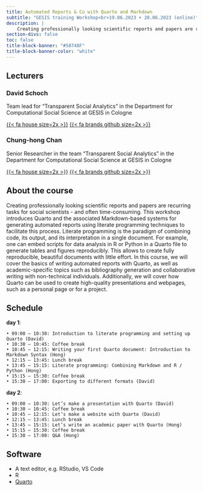 ```yaml
---
title: Automated Reports & Co with Quarto and Markdown
subtitle: "GESIS training Workshop<br>19.06.2023 + 20.06.2023 (online)"
description: |
    Creating professionally looking scientific reports and papers are recurring tasks for social scientists - and often time-consuming. This workshop introduces Quarto and the associated Markdown-based systems for generating automated reports using literate programming techniques to facilitate this process.
section-divs: false
toc: false
title-block-banner: "#58748F"
title-block-banner-color: "white"
---
```




## Lecturers

### David Schoch
Team lead for “Transparent Social Analytics” in the Department for Computational Social Science at GESIS in Cologne

[{{< fa house size=2x >}}](https://mr.schochastics.net)
[{{< fa brands github size=2x >}}](https://github.com/schochastics)


### Chung-hong Chan
Senior Researcher in the team "Transparent Social Analytics" in the Department for Computational Social Science at GESIS in Cologne

 [{{< fa house size=2x >}}](https://chainsawriot.com/)
 [{{< fa brands github size=2x >}}](https://github.com/chainsawriot)

## About the course

Creating professionally looking scientific reports and papers are recurring tasks for social scientists - and often time-consuming. This workshop introduces Quarto and the associated Markdown-based systems for generating automated reports using literate programming techniques to facilitate this process. Literate programming is the paradigm of combining code, its output, and its interpretation in a single document. For example, one can embed scripts for data analysis in R or Python in a Quarto file to generate tables and figures reproducibly. This allows to create fully reproducible, beautiful documents with little effort. In this course, we will cover the basics of writing automated reports with Quarto, as well as academic-specific topics such as bibliography generation and collaborative writing with non-technical individuals. Additionally, we will cover how Quarto can be used to create high-quality presentations and webpages, such as a personal page or for a project. 

## Schedule

**day 1**:  

    • 09:00 – 10:30: Introduction to literate programming and setting up Quarto (David)
    • 10:30 – 10:45: Coffee break
    • 10:45 – 12:15: Writing your first Quarto document: Introduction to Markdown Syntax (Hong)
    • 12:15 – 13:45: Lunch break
    • 13:45 – 15:15: Literate programming: Combining Markdown and R / Python (Hong)
    • 15:15 – 15:30: Coffee break
    • 15:30 – 17:00: Exporting to different formats (David)

**day 2**:  

    • 09:00 – 10:30: Let’s make a presentation with Quarto (David)
    • 10:30 – 10:45: Coffee break
    • 10:45 – 12:15: Let’s make a website with Quarto (David)
    • 12:15 – 13:45: Lunch break
    • 13:45 – 15:15: Let’s write an academic paper with Quarto (Hong)
    • 15:15 – 15:30: Coffee break
    • 15:30 – 17:00: Q&A (Hong)

## Software

- A text editor, e.g. RStudio, VS Code
- R
- [Quarto](https://quarto.org)
